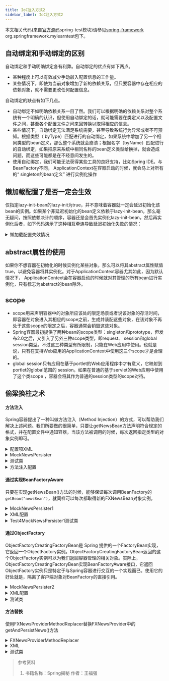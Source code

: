 ```yaml
---
title: IoC注入方式2
sidebar_label: IoC注入方式2
---
```


本文相关代码(来自[官方源码](https://github.com/spring-projects/spring-framework.git "官方源码")spring-test模块)请参见[spring-framework](https://github.com/Halcyon666/spring-framework-modified/tree/main/spring-test) org.springframework.mylearntest包下。


## 自动绑定和手动绑定的区别

自动绑定和手动明确绑定各有利弊。自动绑定的优点有如下两点。

* 某种程度上可以有效减少手动敲入配置信息的工作量。
* 某些情况下，即使为当前对象增加了新的依赖关系，但只要容器中存在相应的依赖对象，就不需要更改任何配置信息。

自动绑定的缺点有如下几点。

* 自动绑定不如明确依赖关系一目了然。我们可以根据明确的依赖关系对整个系统有一个明确的认识，但使用自动绑定的话，就可能需要在类定义以及配置文件之间，甚至各个配置文件之间来回转换以取得相应的信息。
* 某些情况下，自动绑定无法满足系统需要，甚至导致系统行为异常或者不可预知。根据类型（ byType）匹配进行的自动绑定，如果系统中增加了另一个相同类型的bean定义，那么整个系统就会崩溃；根据名字（byName）匹配进行的自动绑定，如果把原来系统中相同名称的bean定义类型给换掉，就会造成问题，而这些可能都是在不经意间发生的。
* 使用自动绑定，我们可能无法获得某些工具的良好支持，比如Spring IDE。与BeanFactory不同， ApplicationContext在容器启动的时候，就会马上对所有的“ singleton的bean定义” 进行实例化操作

## 懒加载配置了是否一定会生效

仅指定lazy-init-bean的lazy-init为true，并不意味着容器就一定会延迟初始化该bean的实例。如果某个非延迟初始化的bean定义依赖于lazy-init-bean，那么毫无疑问，按照依赖决计的顺序，容器还是会首先实例化lazy-init-bean，然后再实例化后者，如下代码演示了这种相互牵连导致延迟初始化失败的情况：

<details>
	<summary>懒加载配置失效情况</summary>

```xml
<!--非懒加载bean依赖一个懒加载的bean 由于要初始化非懒加载的bean因此依赖的懒加载的bean必须实例化-->
<beans>
    <bean id="lazy-init-bean" class="..." lazy-init="true"/> 
    <bean id="not-lazy-init-bean" class="...">
        <property name="propName">
            <ref bean="lazy-init-bean"/> 
        </property>
    </bean>
</beans>
```
</details>

## abstract属性的使用

如果你不想容器在初始化的时候实例化某些对象，那么可以将其abstract属性赋值true，以避免容器将其实例化。对于ApplicationContext容器尤其如此，因为默认情况下， ApplicationContext会在容器启动的时候就对其管理的所有bean进行实例化，只有标志为abstract的bean除外。

## scope

* scope用来声明容器中的对象所应该处的限定场景或者说该对象的存活时间，即容器在对象进入其相应的scope之前，生成并装配这些对象，在该对象不再处于这些scope的限定之后，容器通常会销毁这些对象。
* Spring容器最初提供了两种bean的scope类型：singleton和prototype，但发布2.0之后，又引入了另外三种scope类型，即request、 session和global session类型。不过这三种类型有所限制，只能在Web应用中使用。也就是说，只有在支持Web应用的ApplicationContext中使用这三个scope才是合理的。
* global session只有应用在基于portlet的Web应用程序中才有意义，它映射到portlet的global范围的 session。如果在普通的基于servlet的Web应用中使用了这个类scope
  ，容器会将其作为普通的session类型的scope对待。

## 偷梁换柱之术

#### 方法注入

Spring容器提出了一种叫做方法注入（Method Injection）的方式，可以帮助我们解决上述问题。我们所要做的很简单，只要让getNewsBean方法声明符合规定的格式，并在配置文件中通知容器，当该方法被调用的时候，每次返回指定类型的对象实例即可。

<details>
	<summary>配置项XML</summary>

```xml
<?xml version="1.0" encoding="UTF-8"?>
<beans xmlns="http://www.springframework.org/schema/beans"
    xmlns:xsi="http://www.w3.org/2001/XMLSchema-instance"
    xsi:schemaLocation="http://www.springframework.org/schema/beans http://www.springframework.org/schema/beans/spring-beans.xsd">
    <bean id="newsBean" class="org.springframework.mylearntest.directcode.FXNewsBean" scope="prototype">
    </bean>
    <bean id="mockPersister" class="org.springframework.mylearntest.mthdinject.MockNewsPersister">
        <property name="newsBean">
            <ref bean="newsBean"/>
        </property>
    </bean>
</beans>
```
</details>

<details>
	<summary>MockNewsPersister</summary>

```java
package org.springframework.mylearntest.mthdinject;
    
import org.springframework.mylearntest.directcode.FXNewsBean;
import org.springframework.mylearntest.directcode.IFXNewsPersister;

public class MockNewsPersister implements IFXNewsPersister {
    private FXNewsBean newsBean;
    public void persistNews(FXNewsBean bean) {
        persistNews();
    }
    public void persistNews() {
        System.out.println("persist bean:"+getNewsBean());
    }
    public FXNewsBean getNewsBean() {
        return newsBean;
    }

    public void setNewsBean(FXNewsBean newsBean) {
        this.newsBean = newsBean;
    }

}
```
</details>

<details>
	<summary>测试类</summary>

```java
package org.springframework.mylearntest.mthdinject;

import org.springframework.beans.factory.BeanFactory;
import org.springframework.context.support.ClassPathXmlApplicationContext;

public class Test4MockNewsPersister {
    public static void main(String[] args) {
        BeanFactory container = new ClassPathXmlApplicationContext("mthdinject.xml");
        MockNewsPersister persister = (MockNewsPersister)container.getBean("mockPersister");
        persister.persistNews();
        persister.persistNews();
        // persist bean:org.springframework.mylearntest.directcode.FXNewsBean@5be6e01c
        // persist bean:org.springframework.mylearntest.directcode.FXNewsBean@5be6e01c
    }
}
```
</details>

<details>
	<summary>方法注入配置</summary>

```xml
<beans>
    <bean id="newsBean" class="..domain.FXNewsBean" singleton="prototype">
    </bean>
    <bean id="mockPersister" class="..impl.MockNewsPersister">
    <!--通过<lookup-method>的name属性指定需要注入的方法名， bean属性指定需要注入的对象，
    当getNewsBean方法被调用的时候，容器可以每次返回一个新的FXNewsBean类型的实例。-->
        <lookup-method name="getNewsBean" bean="newsBean"/>
    </bean>
</beans>
```
</details>

#### 通过实现BeanFactoryAware

只要在实现getNewsBean()方法的时候，能够保证每次调用BeanFactory的`getBean("newsBean")`，就同样可以每次都取得新的FXNewsBean对象实例。

<details>
	<summary>MockNewsPersister1</summary>

```java
package org.springframework.mylearntest.beanfactorywareinject;

import org.springframework.beans.BeansException;
import org.springframework.beans.factory.BeanFactory;
import org.springframework.beans.factory.BeanFactoryAware;
import org.springframework.mylearntest.directcode.FXNewsBean;
import org.springframework.mylearntest.directcode.IFXNewsPersister;

public class MockNewsPersister1 implements IFXNewsPersister, BeanFactoryAware {
    private BeanFactory beanFactory;

    public void setBeanFactory(BeanFactory bf) throws BeansException {
        this.beanFactory = bf;
    }

    public void persistNews(FXNewsBean bean) {
        persistNews();
    }

    public void persistNews() {
        System.out.println("persist bean:" + getNewsBean());
    }

    public FXNewsBean getNewsBean() {
        return (FXNewsBean) beanFactory.getBean("newsBean");
    }
}
```
</details>

<details>
	<summary>XML配置</summary>

```xml
<?xml version="1.0" encoding="UTF-8"?>
<beans xmlns="http://www.springframework.org/schema/beans"
       xmlns:xsi="http://www.w3.org/2001/XMLSchema-instance"
       xsi:schemaLocation="http://www.springframework.org/schema/beans http://www.springframework.org/schema/beans/spring-beans.xsd">

    <bean id="newsBean" class="org.springframework.mylearntest.directcode.FXNewsBean" scope="prototype">
    </bean>
    <bean id="mockPersister1" class="org.springframework.mylearntest.beanfactorywareinject.MockNewsPersister1">
    </bean>

</beans>
```
</details>

<details>
	<summary>Test4MockNewsPersister1测试类</summary>

```java
package org.springframework.mylearntest.beanfactorywareinject;


import org.springframework.beans.factory.BeanFactory;
import org.springframework.context.support.ClassPathXmlApplicationContext;
import org.springframework.mylearntest.mthdinject.MockNewsPersister;

public class Test4MockNewsPersister1 {
    public static void main(String[] args) {
        BeanFactory container = new ClassPathXmlApplicationContext("beanfactoryawareinject.xml");
        MockNewsPersister1 persister = (MockNewsPersister1)container.getBean("mockPersister1");
        persister.persistNews();
        persister.persistNews();
    }
}
```
</details>

#### 通过ObjectFactory

ObjectFactoryCreatingFactoryBean是 Spring 提供的一个FactoryBean实现，它返回一个ObjectFactory实例。ObjectFactoryCreatingFactoryBean返回的这个ObjectFactory实例可以为我们返回容器管理的相关对象。实际上，ObjectFactoryCreatingFactoryBean实现BeanFactoryAware接口，它返回ObjectFactory实例只是特定于与Spring容器进行交互的一个实现而已。使用它的好处就是，隔离了客户端对象对BeanFactory的直接引用。

<details>
	<summary>MockNewsPersister2</summary>

```java
package org.springframework.mylearntest.objectfactoryinj;

import org.springframework.beans.factory.ObjectFactory;
import org.springframework.mylearntest.directcode.FXNewsBean;
import org.springframework.mylearntest.directcode.IFXNewsPersister;

@SuppressWarnings({"rawtypes" })
public class MockNewsPersister2 implements IFXNewsPersister {
    private ObjectFactory newsBeanFactory;
    public void persistNews(FXNewsBean bean) {
        persistNews();
    }
    public void persistNews() {
        System.out.println("persist bean:"+getNewsBean());
    }
    public FXNewsBean getNewsBean() {
        return (FXNewsBean) newsBeanFactory.getObject();
    }
    public void setNewsBeanFactory(ObjectFactory newsBeanFactory) {
        this.newsBeanFactory = newsBeanFactory;
    }
}
```
</details>

<details>
	<summary>XML配置</summary>

```XML
<?xml version="1.0" encoding="UTF-8"?>
<beans xmlns="http://www.springframework.org/schema/beans"
       xmlns:xsi="http://www.w3.org/2001/XMLSchema-instance"
       xsi:schemaLocation="http://www.springframework.org/schema/beans http://www.springframework.org/schema/beans/spring-beans.xsd">

    <bean id="newsBean" class="org.springframework.mylearntest.directcode.FXNewsBean" scope="prototype">
    </bean>
    <bean id="newsBeanFactory" class="org.springframework.beans.factory.config.ObjectFactoryCreatingFactoryBean">
        <property name="targetBeanName">
            <idref bean="newsBean"/>
        </property>
    </bean>

    <bean id="mockPersister2" class="org.springframework.mylearntest.objectfactoryinj.MockNewsPersister2">
        <property name="newsBeanFactory">
            <ref bean="newsBeanFactory"/>
        </property>
    </bean>
</beans>
```
</details>

<details>
	<summary>测试类</summary>

```java
package org.springframework.mylearntest.objectfactoryinj;


import org.springframework.beans.factory.BeanFactory;
import org.springframework.context.support.ClassPathXmlApplicationContext;

public class Test4MockNewsPersister2 {
    public static void main(String[] args) {
        BeanFactory container = new ClassPathXmlApplicationContext("objectfactoryinj.xml");
        MockNewsPersister2 persister = (MockNewsPersister2)container.getBean("mockPersister2");
        persister.persistNews();
        persister.persistNews();
    }
}
```
</details>

#### 方法替换

使用FXNewsProviderMethodReplacer替换FXNewsProvider中的getAndPersistNews()方法

<details>
	<summary>FXNewsProviderMethodReplacer</summary>

```java
package org.springframework.mylearntest.methodreplacer;

import org.apache.commons.logging.Log;
import org.apache.commons.logging.LogFactory;
import org.springframework.beans.factory.support.MethodReplacer;

import java.lang.reflect.Method;

public class FXNewsProviderMethodReplacer implements MethodReplacer {

    private static final transient Log logger =
            LogFactory.getLog(FXNewsProviderMethodReplacer.class);

    public Object reimplement(Object target, Method method, Object[] args)
            throws Throwable {
        logger.info("before executing method["+method.getName()+
                "] on Object["+target.getClass().getName()+"].");
        System.out.println("sorry,We will do nothing this time.");
        logger.info("end of executing method["+method.getName()+
                "] on Object["+target.getClass().getName()+"].");
        return null;
    }
}
```
</details>

<details>
	<summary>XML</summary>

```XML
<?xml version="1.0" encoding="UTF-8"?>
<beans xmlns="http://www.springframework.org/schema/beans"
       xmlns:xsi="http://www.w3.org/2001/XMLSchema-instance"
       xsi:schemaLocation="http://www.springframework.org/schema/beans http://www.springframework.org/schema/beans/spring-beans.xsd">

	<bean id="FXNewsProvider" class="org.springframework.mylearntest.ioc.propconfig.FXNewsProvider">
		<constructor-arg index="0" ref="djNewsListener"/>
		<constructor-arg index="1" ref="djNewsPersister"/>
		<replaced-method name="getAndPersistNews" replacer="providerReplacer">
		</replaced-method>
	</bean>

	<bean id="djNewsListener" class="org.springframework.mylearntest.ioc.propconfig.DjNewsListener"/>
	<bean id="djNewsPersister" class="org.springframework.mylearntest.ioc.propconfig.DjNewsPersister"/>
	<bean id="providerReplacer"
		  class="org.springframework.mylearntest.ioc.methodreplacer.FXNewsProviderMethodReplacer"/>
</beans>
```
</details>

<details>
	<summary>测试类</summary>

```java
package org.springframework.mylearntest.methodreplacer;


import org.springframework.beans.factory.BeanFactory;
import org.springframework.context.support.ClassPathXmlApplicationContext;
import org.springframework.mylearntest.propconfig.FXNewsProvider;

public class Test4FXNewsProviderMethodReplacer {
    public static void main(String[] args) {
        BeanFactory container = new ClassPathXmlApplicationContext("methodreplacer.xml");
        FXNewsProvider fxNewsProvider = (FXNewsProvider)container.getBean("FXNewsProvider");
        fxNewsProvider.getAndPersistNews();
    }
}
```
</details>

> 参考资料
> 
> 1. 书籍名称：Spring揭秘 作者：王福强
